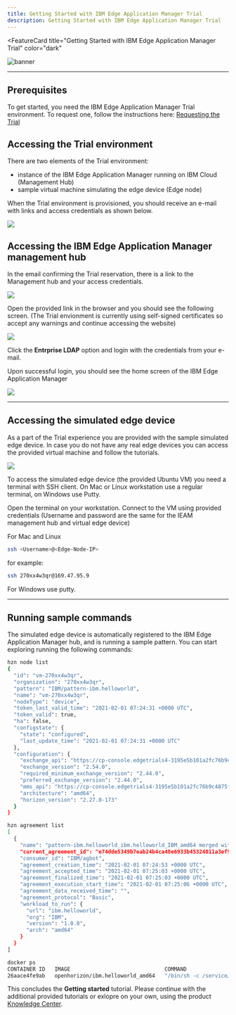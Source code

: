 ```yaml
---
title: Getting Started with IBM Edge Application Manager Trial
description: Getting Started with IBM Edge Application Manager Trial
---
```


<FeatureCard
  title="Getting Started with IBM Edge Application Manager Trial"
  color="dark"
  >

![banner](/images/gettingstarted-banner.png)

</FeatureCard>

***

## Prerequisites

  To get started, you need the IBM Edge Application Manager Trial environment. To request one, follow the instructions here: [Requesting the Trial](https://ibm-garage-tsa.github.io/edge-demohub/environment/requesting/)

## Accessing the Trial environment

  There are two elements of the Trial environment:

  - instance of the IBM Edge Application Manager running on IBM Cloud (Management Hub)
  - sample virtual machine simulating the edge device (Edge node)

  When the Trial environment is provisioned, you should receive an e-mail with links and access credentials as shown below.

  ![](images/2021-02-03-16-37-58.png)

## Accessing the IBM Edge Application Manager management hub

  In the email confirming the Trial reservation, there is a link to the Management hub and your access credentials.

  ![](images/2021-02-03-16-22-44.png)

  Open the provided link in the browser and you should see the following screen. (The Trial envionment is currently using self-signed certificates so accept any warnings and continue accessing the website)

  ![](images/2020-12-02-14-21-51.png)

  Click the **Entrprise LDAP** option and login with the credentials from your e-mail.

  Upon successful login, you should see the home screen of the IBM Edge Application Manager

  ![](images/2021-02-02-13-01-15.png)

***

## Accessing the simulated edge device

  As a part of the Trial experience you are provided with the sample simulated edge device. In case you do not have any real edge devices you can access the provided virtual machine and follow the tutorials.

  ![](images/2021-02-03-16-20-30.png)

  To access the simulated edge device (the provided Ubuntu VM) you need a terminal with SSH client. On Mac or Linux workstation use a regular terminal, on Windows use Putty.

  Open the terminal on your workstation. Connect to the VM using provided credentials (Username and password are the same for the IEAM management hub and virtual edge device)

  For Mac and Linux

  ```sh
  ssh <Username>@<Edge-Node-IP> 
  ```

  for example:

  ```sh
  ssh 270xx4w3qr@169.47.95.9
  ```

  For Windows use putty.

***

## Running sample commands

  The simulated edge device is automatically registered to the IBM Edge Application Manager hub, and is running a sample pattern. You can start exploring running the following commands:

  ```sh
  hzn node list
  {
    "id": "vm-270xx4w3qr",
    "organization": "270xx4w3qr",
    "pattern": "IBM/pattern-ibm.helloworld",
    "name": "vm-270xx4w3qr",
    "nodeType": "device",
    "token_last_valid_time": "2021-02-01 07:24:31 +0000 UTC",
    "token_valid": true,
    "ha": false,
    "configstate": {
      "state": "configured",
      "last_update_time": "2021-02-01 07:24:31 +0000 UTC"
    },
    "configuration": {
      "exchange_api": "https://cp-console.edgetrials4-3195e5b101a2fc76b9c4875fb79cfa25-0000.us-south.containers.appdomain.cloud/edge-exchange/v1/",
      "exchange_version": "2.54.0",
      "required_minimum_exchange_version": "2.44.0",
      "preferred_exchange_version": "2.44.0",
      "mms_api": "https://cp-console.edgetrials4-3195e5b101a2fc76b9c4875fb79cfa25-0000.us-south.containers.appdomain.cloud/edge-css",
      "architecture": "amd64",
      "horizon_version": "2.27.0-173"
    }
  }

  hzn agreement list
  [
    {
      "name": "pattern-ibm.helloworld_ibm.helloworld_IBM_amd64 merged with pattern-ibm.helloworld_ibm.helloworld_IBM_amd64",
      "current_agreement_id": "e74dde5349b7eab24b4ca48e6933b45324011a3ef98f6683a183aa1d1195b3a9",
      "consumer_id": "IBM/agbot",
      "agreement_creation_time": "2021-02-01 07:24:53 +0000 UTC",
      "agreement_accepted_time": "2021-02-01 07:25:03 +0000 UTC",
      "agreement_finalized_time": "2021-02-01 07:25:03 +0000 UTC",
      "agreement_execution_start_time": "2021-02-01 07:25:06 +0000 UTC",
      "agreement_data_received_time": "",
      "agreement_protocol": "Basic",
      "workload_to_run": {
        "url": "ibm.helloworld",
        "org": "IBM",
        "version": "1.0.0",
        "arch": "amd64"
      }
    }
  ]

  docker ps
  CONTAINER ID   IMAGE                              COMMAND                  CREATED         STATUS         PORTS     NAMES
  26aace4fe9ab   openhorizon/ibm.helloworld_amd64   "/bin/sh -c /service…"   9 minutes ago   Up 9 minutes             e74dde5349b7eab24b4ca48e6933b45324011a3ef98f6683a183aa1d1195b3a9-ibm.helloworld
  ```

  This concludes the **Getting started** tutorial. Please continue with the additional provided tutorials or exlopre on your own, using the product [Knowledge Center](https://www.ibm.com/support/knowledgecenter/pl/SSFKVV_4.2/developing/developing.html).
